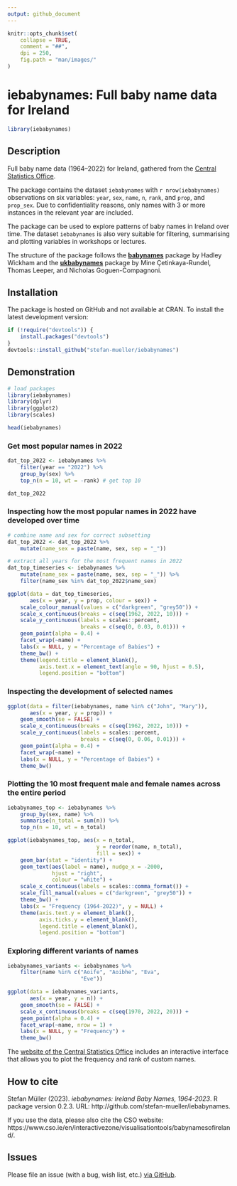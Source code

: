 ```yaml
---
output: github_document
---
```


```r
knitr::opts_chunk$set(
    collapse = TRUE,
    comment = "##",
    dpi = 250,
    fig.path = "man/images/"
)
```

# iebabynames: Full baby name data for Ireland

```r
library(iebabynames)
```


## Description

Full baby name data (1964–2022) for Ireland, gathered from the [Central Statistics Office](https://www.cso.ie/en/interactivezone/visualisationtools/babynamesofireland/).

The package contains the dataset `iebabynames` with `r nrow(iebabynames)` observations on six variables: `year`, `sex`, `name`, `n`, `rank`, and `prop`, and `prop_sex`. Due to confidentiality reasons, only names with 3 or more instances in the relevant year are included.

The package can be used to explore patterns of baby names in Ireland over time. The dataset `iebabynames` is also very suitable for filtering, summarising and plotting variables in workshops or lectures.

The structure of the package follows the [**babynames**](https://cran.r-project.org/web/packages/babynames/index.html) package by Hadley Wickham and the [**ukbabynames**](https://mine-cetinkaya-rundel.github.io/ukbabynames/) package by Mine Çetinkaya-Rundel, Thomas Leeper, and Nicholas Goguen-Compagnoni. 


## Installation

The package is hosted on GitHub and not available at CRAN. To install the latest development version:

```r
if (!require("devtools")) {
    install.packages("devtools")
}
devtools::install_github("stefan-mueller/iebabynames") 
```

## Demonstration

```r
# load packages
library(iebabynames)
library(dplyr)
library(ggplot2)
library(scales)

head(iebabynames)
```

### Get most popular names in 2022

```r
dat_top_2022 <- iebabynames %>% 
    filter(year == "2022") %>% 
    group_by(sex) %>% 
    top_n(n = 10, wt = -rank) # get top 10

dat_top_2022
```

### Inspecting how the most popular names in 2022 have developed over time

```r
# combine name and sex for correct subsetting
dat_top_2022 <- dat_top_2022 %>% 
    mutate(name_sex = paste(name, sex, sep = "_"))  

# extract all years for the most frequent names in 2022
dat_top_timeseries <- iebabynames %>% 
    mutate(name_sex = paste(name, sex, sep = "_")) %>% 
    filter(name_sex %in% dat_top_2022$name_sex)

ggplot(data = dat_top_timeseries,
       aes(x = year, y = prop, colour = sex)) +
    scale_colour_manual(values = c("darkgreen", "grey50")) +
    scale_x_continuous(breaks = c(seq(1962, 2022, 10))) +
    scale_y_continuous(labels = scales::percent,
                       breaks = c(seq(0, 0.03, 0.01))) +
    geom_point(alpha = 0.4) +
    facet_wrap(~name) +
    labs(x = NULL, y = "Percentage of Babies") +
    theme_bw() +
    theme(legend.title = element_blank(),
          axis.text.x = element_text(angle = 90, hjust = 0.5),
          legend.position = "bottom")

```

### Inspecting the development of selected names

```r
ggplot(data = filter(iebabynames, name %in% c("John", "Mary")),
       aes(x = year, y = prop)) +
    geom_smooth(se = FALSE) +
    scale_x_continuous(breaks = c(seq(1962, 2022, 10))) +
    scale_y_continuous(labels = scales::percent,
                       breaks = c(seq(0, 0.06, 0.01))) +
    geom_point(alpha = 0.4) +
    facet_wrap(~name) +
    labs(x = NULL, y = "Percentage of Babies") +
    theme_bw()
```

### Plotting the 10 most frequent male and female names across the entire period

```r
iebabynames_top <- iebabynames %>% 
    group_by(sex, name) %>% 
    summarise(n_total = sum(n)) %>% 
    top_n(n = 10, wt = n_total)

ggplot(iebabynames_top, aes(x = n_total,
                            y = reorder(name, n_total), 
                            fill = sex)) +
    geom_bar(stat = "identity") +
    geom_text(aes(label = name), nudge_x = -2000, 
              hjust = "right",
              colour = "white") +
    scale_x_continuous(labels = scales::comma_format()) +
    scale_fill_manual(values = c("darkgreen", "grey50")) +
    theme_bw() +
    labs(x = "Frequency (1964-2022)", y = NULL) +
    theme(axis.text.y = element_blank(),
          axis.ticks.y = element_blank(),
          legend.title = element_blank(),
          legend.position = "bottom") 
```

### Exploring different variants of names

```r
iebabynames_variants <- iebabynames %>% 
    filter(name %in% c("Aoife", "Aoibhe", "Eva",
                       "Eve"))

ggplot(data = iebabynames_variants,
       aes(x = year, y = n)) +
    geom_smooth(se = FALSE) +
    scale_x_continuous(breaks = c(seq(1970, 2022, 20))) +
    geom_point(alpha = 0.4) +
    facet_wrap(~name, nrow = 1) +
    labs(x = NULL, y = "Frequency") +
    theme_bw()
```

The [website of the Central Statistics Office](https://www.cso.ie/en/interactivezone/visualisationtools/babynamesofireland/) includes an interactive interface that allows you to plot the frequency and rank of custom names.


## How to cite

Stefan Müller (2023). _iebabynames: Ireland Baby Names, 1964-2023_. R package version 0.2.3. URL: http://github.com/stefan-mueller/iebabynames.

If you use the data, please also cite the CSO website: https://www.cso.ie/en/interactivezone/visualisationtools/babynamesofireland/.

## Issues

Please file an issue (with a bug, wish list, etc.) [via GitHub](https://github.com/stefan-mueller/iebabynames/issues).
